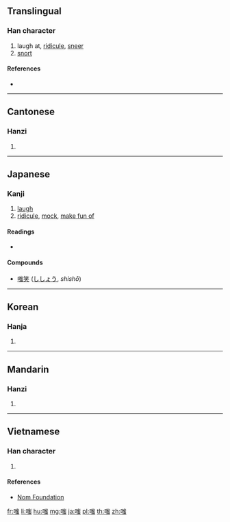 ==Translingual==

===Han character===
{{Han char|rn=30|rad=口|as=10|sn=13|four=62036|canj=RUMI|ids=⿰口蚩}}

# laugh at, [[ridicule]], [[sneer]]
# [[snort]]

====References====
* {{Han ref|kx=0203.330|dkj=04110|dj=0426.110|hdz=10671.170|uh=55E4|ud=21988|bh=B6E1|bd=46817}}

----

==Cantonese==

===Hanzi===
{{yue-hanzi|jyut=[[ci1]]|y=chi1}}

# {{defn|lang=yue|sort=口10}}

----

==Japanese==

===Kanji===
{{ja-kanji|grade=|rs=口10}}

# [[laugh]]
# [[ridicule]], [[mock]], [[make fun of]]

====Readings====
* {{ja-readings|on=[[し]] (shi)|kun=[[わらう]] (warau)}}

====Compounds====
* [[嗤笑]] ([[ししょう]], ''shishō'')

----

==Korean==

===Hanja===
{{ko-hanja|hangeul=치|rv=chi|mr=ch'i}}

# {{defn|lang=ko|sort=口10}}

----

==Mandarin==

===Hanzi===
{{cmn-hanzi|pin=[[chī]] ([[chi1]])|wg=ch'ih<sup>1</sup>}}

# {{defn|lang=cmn|sort=口10}}

----

==Vietnamese==

===Han character===
{{vi-hantu|[[si]], [[suy]], [[xỉ]]|rs=口10}}

# {{defn|lang=vi|sort=口10}}

====References====
* [http://nomfoundation.org/common/nom_details.php?codepoint=55e4 Nom Foundation]

[[fr:嗤]]
[[li:嗤]]
[[hu:嗤]]
[[mg:嗤]]
[[ja:嗤]]
[[pl:嗤]]
[[th:嗤]]
[[zh:嗤]]